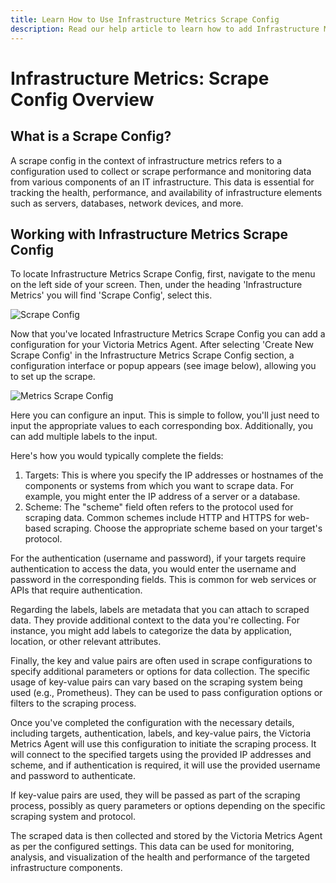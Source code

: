 ```yaml
---
title: Learn How to Use Infrastructure Metrics Scrape Config
description: Read our help article to learn how to add Infrastructure Metrics config for Victoria Metrics Agent in Logit.io
---
```


# Infrastructure Metrics: Scrape Config Overview

## What is a Scrape Config?

A scrape config in the context of infrastructure metrics refers to a 
configuration used to collect or scrape performance and monitoring data from 
various components of an IT infrastructure. This data is essential for tracking 
the health, performance, and availability of infrastructure elements such as 
servers, databases, network devices, and more. 

## Working with Infrastructure Metrics Scrape Config

To locate Infrastructure Metrics Scrape Config, first, navigate to the menu on 
the left side of your screen. Then, under the heading 'Infrastructure Metrics' 
you will find 'Scrape Config', select this. 

![Scrape Config](@/images/help/infrastructure-metrics/scrape-config.png)

Now that you've located Infrastructure Metrics Scrape Config you can add a configuration 
for your Victoria Metrics Agent. After selecting 'Create New Scrape Config' in the 
Infrastructure Metrics Scrape Config section, a configuration interface or popup appears 
(see image below), allowing you to set up the scrape.

![Metrics Scrape Config](@/images/help/infrastructure-metrics/metrics-scrape-config.png)

Here you can configure an input. This is simple to follow, you'll just need to input 
the appropriate values to each corresponding box. Additionally, you can add multiple labels to the input. 

Here's how you would typically complete the fields: 
1. Targets: This is where you specify the IP addresses or hostnames of the components 
or systems from which you want to scrape data. For example, you might enter the IP 
address of a server or a database.
2. Scheme: The "scheme" field often refers to the protocol used for scraping data. 
Common schemes include HTTP and HTTPS for web-based scraping. Choose the appropriate 
scheme based on your target's protocol.

For the authentication (username and password), if your targets require authentication 
to access the data, you would enter the username and password in the corresponding fields. 
This is common for web services or APIs that require authentication.

Regarding the labels, labels are metadata that you can attach to scraped data. They 
provide additional context to the data you're collecting. For instance, you might add 
labels to categorize the data by application, location, or other relevant attributes.

Finally, the key and value pairs are often used in scrape configurations to specify 
additional parameters or options for data collection. The specific usage of key-value 
pairs can vary based on the scraping system being used (e.g., Prometheus). They can 
be used to pass configuration options or filters to the scraping process.

Once you've completed the configuration with the necessary details, including targets, 
authentication, labels, and key-value pairs, the Victoria Metrics Agent will use this 
configuration to initiate the scraping process. It will connect to the specified targets 
using the provided IP addresses and scheme, and if authentication is required, 
it will use the provided username and password to authenticate.

If key-value pairs are used, they will be passed as part of the scraping process, 
possibly as query parameters or options depending on the specific scraping system and protocol.

The scraped data is then collected and stored by the Victoria Metrics Agent as per 
the configured settings. This data can be used for monitoring, analysis, and 
visualization of the health and performance of the targeted infrastructure components.